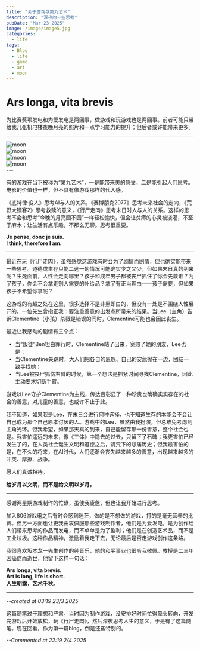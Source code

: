 ```yaml
---
title: "关于游戏与第九艺术"
description: "深夜的一些思考"
pubDate: "Mar 23 2025"
image: /image/image5.jpg
categories:
  - life
tags:
  - Blog
  - life
  - game
  - art 
  - moon
---
```



# Ars longa, vita brevis

为比赛奖项发电和为爱发电是两回事，做游戏和玩游戏也是两回事。前者可能只带给我几张机电楼夜晚月亮的照片和一点学习能力的提升；但后者或许能带来更多。

---
<div style={{ textAlign: 'center' }}>
  <img src="/image/250402/1.jpg" alt="moon" style={{ display: 'inline-block' }} />
</div>
<div style={{ textAlign: 'center' }}>
  <img src="/image/250402/2.jpg" alt="moon" style={{ display: 'inline-block' }} />
</div>
<div style={{ textAlign: 'center' }}>
  <img src="/image/250402/3.jpg" alt="moon" style={{ display: 'inline-block' }} />
</div>
<div style={{ textAlign: 'center' }}>
  <img src="/image/250402/4.jpg" alt="moon" style={{ display: 'inline-block' }} />
</div>
---

有的游戏在当下被称为“第九艺术”，一是能带来美的感受，二是能引起人们思考。电影的价值也一样，但不具有像游戏那样的代入感。

《底特律·变人》思考AI与人的关系，《赛博朋克2077》思考未来社会的走向，《荒野大镖客2》思考救赎的意义，《行尸走肉》思考末日时人与人的关系。这样的思考不会和思考“今晚的月亮圆不圆”一样轻松愉快，但会让贫瘠的心灵被浇灌，不至于麻木；让生活有点乐趣，不那么无聊。思考很重要。

**Je pense, donc je suis.  
I think, therefore I am.**

---

最近在玩《行尸走肉》，虽然感觉这游戏有时会为了剧情而剧情，但也确实能带来一些思考。道德或生存只能二选一的情况可能确实少之又少，但如果末日真的到来呢？生死面前，人性会走向哪里？孩子和成年男子都被丧尸抓住了你会先救谁？为了孩子，你会不会拿走别人需要的补给品？拿了有正当理由——孩子需要，但如果孩子不希望你拿呢？

这游戏的有趣之处在这里，很多选择不是非黑即白的，但没有一处是不围绕人性展开的。一位先生曾指正我：要注重善意的出发点所带来的结果。当Lee（主角）告诉Clementine（小孩）杀戮是错误的同时，Clementine可能也会因此丧生。

最近让我感动的剧情有三个点：  

- 当“叛徒”Ben坦白罪行时，Clementine站了出来，宽恕了她的朋友，Lee也是；  
- 当Clementine失踪时，大人们把各自的恩怨、自己的安危抛在一边，团结一致寻找她；  
- 当Lee被丧尸抓伤右臂的时候，第一个想法是抓紧时间寻找Clementine，因此主动要求切断手臂。

游戏以Lee守护Clementine为主线，传达且彰显了一种珍贵也确确实实存在的社会的善意，对儿童的善意，也或许不止于此。

我不知道，如果我是Lee，在末日会进行何种选择，也不知道生存的本能会不会让自己成为那个自己原本讨厌的人。游戏中的Lee，虽然由我扮演，但总难免考虑到主角光环。但我希望，如果那天真的到来，自己能留存那一份善意，整个社会也是。我害怕遥远的未来，像《三体》中隐去的过去，只留下了石碑；我更害怕已经发生了的，在人类社会诞生文明和道德之后，饥荒下的悲痛历史；但我最害怕的是，在不久的将来，在AI时代，人们逐渐会丧失越来越多的善意，出现越来越多的冲突、摩擦、战争。

愿人们真诚相待。

**给岁月以文明，而不是给文明以岁月。**

---

感谢两星期游戏制作的忙碌，虽使我疲惫，但也让我开始进行思考。

加入806游戏组之后有时会感到迷茫，做的是不想做的游戏，打的是毫无营养的比赛。但另一方面也让更我由衷佩服那些游戏制作者，他们是为爱发电，是为创作给人们带来思考的作品而发电，而不单单是为了盈利；他们是在创造艺术品，而不是工业垃圾。这种作品精神，激励着我走下去，无论最后是否走游戏创作这条路。

我很喜欢坂本龙一先生创作的纯音乐，他的和平事业也很令我敬佩。教授是二三年因癌症而逝世，他留下这样一句话：

**Ars longa, vita brevis.  
Art is long, life is short.  
人生朝露，艺术千秋。**

---

_--created at 03:19 23/3 2025_

这篇随笔过于理想和严肃。当时因为制作游戏，没安排好时间忙得晕头转向，开发完游戏后开始放松，玩《行尸走肉》，然后深夜思考人生的意义，于是有了这篇随笔。现在回看，作为第一篇blog，倒是还蛮特别的。

_--Commented at 22:19 2/4 2025_